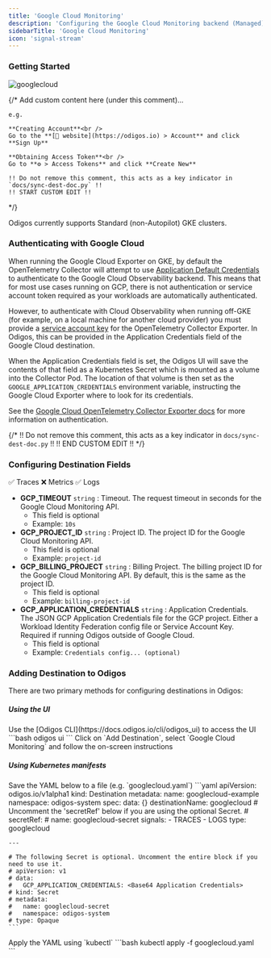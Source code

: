 ```yaml
---
title: 'Google Cloud Monitoring'
description: 'Configuring the Google Cloud Monitoring backend (Managed)'
sidebarTitle: 'Google Cloud Monitoring'
icon: 'signal-stream'
---
```


### Getting Started

<img src="https://d15jtxgb40qetw.cloudfront.net/gcp.svg" alt="googlecloud" className="not-prose h-20" />

{/*
    Add custom content here (under this comment)...

    e.g.

    **Creating Account**<br />
    Go to the **[🔗 website](https://odigos.io) > Account** and click **Sign Up**

    **Obtaining Access Token**<br />
    Go to **⚙️ > Access Tokens** and click **Create New**

    !! Do not remove this comment, this acts as a key indicator in `docs/sync-dest-doc.py` !!
    !! START CUSTOM EDIT !!
*/}

Odigos currently supports Standard (non-Autopilot) GKE clusters.

### Authenticating with Google Cloud

When running the Google Cloud Exporter on GKE, by default the OpenTelemetry Collector will attempt to use
[Application Default Credentials](https://cloud.google.com/docs/authentication/application-default-credentials)
to authenticate to the Google Cloud Observability backend. This means that for most use cases running on GCP,
there is not authentication or service account token required as your workloads are automatically authenticated.

However, to authenticate with Cloud Observability when running off-GKE (for example, on a local machine for another
cloud provider) you must provide a [service account key](https://cloud.google.com/iam/docs/keys-create-delete#iam-service-account-keys-create-console)
for the OpenTelemetry Collector Exporter. In Odigos, this can be provided in the Application Credentials field of the
Google Cloud destination.

When the Application Credentials field is set, the Odigos UI will save the contents of that field as a Kubernetes Secret
which is mounted as a volume into the Collector Pod. The location of that volume is then set as the `GOOGLE_APPLICATION_CREDENTIALS`
environment variable, instructing the Google Cloud Exporter where to look for its credentials.

See the [Google Cloud OpenTelemetry Collector Exporter docs](https://github.com/GoogleCloudPlatform/opentelemetry-operations-go/tree/1ea43a4534606df1d91ee1754e6c5bc31ee8664d/exporter/collector#prerequisite-authenticating)
for more information on authentication.

{/*
    !! Do not remove this comment, this acts as a key indicator in `docs/sync-dest-doc.py` !!
    !! END CUSTOM EDIT !!
*/}

### Configuring Destination Fields

<Accordion title="Supported Signals:">
  ✅ Traces
  ❌ Metrics
  ✅ Logs
</Accordion>

- **GCP_TIMEOUT** `string` : Timeout. The request timeout in seconds for the Google Cloud Monitoring API.
  - This field is optional
  - Example: `10s`
- **GCP_PROJECT_ID** `string` : Project ID. The project ID for the Google Cloud Monitoring API.
  - This field is optional
  - Example: `project-id`
- **GCP_BILLING_PROJECT** `string` : Billing Project. The billing project ID for the Google Cloud Monitoring API. By default, this is the same as the project ID.
  - This field is optional
  - Example: `billing-project-id`
- **GCP_APPLICATION_CREDENTIALS** `string` : Application Credentials. The JSON GCP Application Credentials file for the GCP project. Either a Workload Identity Federation config file or Service Account Key. Required if running Odigos outside of Google Cloud.
  - This field is optional
  - Example: `Credentials config... (optional)`

### Adding Destination to Odigos

There are two primary methods for configuring destinations in Odigos:

##### **Using the UI**

<Steps>
  <Step>
    Use the [Odigos CLI](https://docs.odigos.io/cli/odigos_ui) to access the UI
    ```bash
    odigos ui
    ```
  </Step>
  <Step>
    Click on `Add Destination`, select `Google Cloud Monitoring` and follow the on-screen instructions
  </Step>
</Steps>

##### **Using Kubernetes manifests**

<Steps>
  <Step>
    Save the YAML below to a file (e.g. `googlecloud.yaml`)
    ```yaml
    apiVersion: odigos.io/v1alpha1
    kind: Destination
    metadata:
      name: googlecloud-example
      namespace: odigos-system
    spec:
      data: {}
      destinationName: googlecloud
      # Uncomment the 'secretRef' below if you are using the optional Secret.
      # secretRef:
      #   name: googlecloud-secret
      signals:
      - TRACES
      - LOGS
      type: googlecloud

    ---

    # The following Secret is optional. Uncomment the entire block if you need to use it.
    # apiVersion: v1
    # data:
    #   GCP_APPLICATION_CREDENTIALS: <Base64 Application Credentials>
    # kind: Secret
    # metadata:
    #   name: googlecloud-secret
    #   namespace: odigos-system
    # type: Opaque
    ```
  </Step>
  <Step>
    Apply the YAML using `kubectl`
    ```bash
    kubectl apply -f googlecloud.yaml
    ```
  </Step>
</Steps>